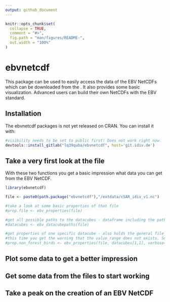 ```yaml
---
output: github_document
---
```


<!-- README.md is generated from README.Rmd. Please edit that file -->

```r
knitr::opts_chunk$set(
  collapse = TRUE,
  comment = "#>",
  fig.path = "man/figures/README-",
  out.width = "100%"
)
```

# ebvnetcdf

<!-- badges: start -->
<!-- badges: end -->

This package can be used to easily access the data of the EBV NetCDFs which can be downloaded from the \href{portal.geobon.org}{Geobon Portal}. It also provides some basic visualization. Advanced users can build their own NetCDFs with the EBV standard.


## Installation

The ebvnetcdf packages is not yet released on CRAN. You can install it with: 

``` r
#visibility needs to be set to public first! Does not work right now. 
devtools::install_gitlab("lq39quba/ebvnetcdf", host='git.idiv.de') 
```

## Take a very first look at the file

With these two functions you get a basic impression what data you can get from the EBV NetCDF.

```r
library(ebvnetcdf)

file <- paste0(path.package("ebvnetcdf"),"/extdata/cSAR_idiv_v1.nc")

#take a look at some basic properties of that file
#prop.file <- ebv_properties(file)

#get all possible paths to the datacubes - dataframe including the paths and also descriptions of e.g. metric and or scenario - take a look!
#datacubes <- ebv_datacubepaths(file)

#get properties of one specific datacube - also holds the general file properties from above
#this time you get the warning that the value_range does not exists. So don't take the displayed value_range seriously.
#prop.non_forest_birds <- ebv_properties(file, datacubes[1,1], verbose=T)

```

## Plot some data to get a better impression

## Get some data from the files to start working

## Take a peak on the creation of an EBV NetCDF



